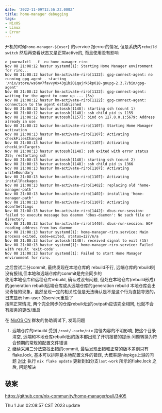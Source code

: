 ```yaml
---
date: '2022-11-09T13:56:22.000Z'
title: home-manager debugging
tags:
- NixOS
- Linux
- Error
---
```


开机的时候`home-manager-${user}` 的service 报error的情况, 但是系统内`rebuild switch` 然后再查看状态又是正常active的, 而且使用没有影响

```
> journalctl  -f -eu home-manager-riro
Nov 08 21:08:12 hastur systemd[1]: Starting Home Manager environment for riro...
Nov 08 21:08:12 hastur hm-activate-riro[1122]: gpg-connect-agent: no running gpg-agent - starting '/nix/store/ws6mv7favvy0x43g1bi01qajrk6kp018-gnupg-2.3.7/bin/gpg-agent'
Nov 08 21:08:12 hastur hm-activate-riro[1122]: gpg-connect-agent: waiting for the agent to come up ... (5s)
Nov 08 21:08:12 hastur hm-activate-riro[1122]: gpg-connect-agent: connection to the agent established
Nov 08 21:08:12 hastur autossh[1148]: starting ssh (count 1)
Nov 08 21:08:12 hastur autossh[1148]: ssh child pid is 1155
Nov 08 21:08:12 hastur autossh[1157]: bind on 127.0.0.1:5679: Address already in use
Nov 08 21:08:12 hastur hm-activate-riro[1107]: Starting Home Manager activation
Nov 08 21:08:13 hastur hm-activate-riro[1107]: Activating checkFilesChanged
Nov 08 21:08:13 hastur hm-activate-riro[1107]: Activating checkLinkTargets
Nov 08 21:08:13 hastur autossh[1148]: ssh exited with error status 255; restarting ssh
Nov 08 21:08:13 hastur autossh[1148]: starting ssh (count 2)
Nov 08 21:08:13 hastur autossh[1148]: ssh child pid is 1366
Nov 08 21:08:13 hastur hm-activate-riro[1107]: Activating writeBoundary
Nov 08 21:08:13 hastur hm-activate-riro[1107]: Activating installPackages
Nov 08 21:08:13 hastur hm-activate-riro[1402]: replacing old 'home-manager-path'
Nov 08 21:08:13 hastur hm-activate-riro[1402]: installing 'home-manager-path'
Nov 08 21:08:13 hastur hm-activate-riro[1107]: Activating dconfSettings
Nov 08 21:08:13 hastur hm-activate-riro[1442]: dbus-run-session: failed to execute message bus daemon 'dbus-daemon': No such file or directory
Nov 08 21:08:13 hastur hm-activate-riro[1440]: dbus-run-session: EOF reading address from bus daemon
Nov 08 21:08:13 hastur systemd[1]: home-manager-riro.service: Main process exited, code=exited, status=127/n/a
Nov 08 21:08:13 hastur autossh[1148]: received signal to exit (15)
Nov 08 21:08:13 hastur systemd[1]: home-manager-riro.service: Failed with result 'exit-code'.
Nov 08 21:08:13 hastur systemd[1]: Failed to start Home Manager environment for riro.
```

之后尝试二分commit, 最终发现在本地仓库的 rebuild不行, 远端仓库的rebuild则没有报错,但本地和远端仓库的commit是完全同步的  
使用本地仓库和远程仓库rebuild, 确认过没有问题, 但处在本地仓库(rebuild形成)的generation rebuild远端仓库或从远端仓库的generation rebuild 本地仓库会出现奇怪的现象，虽然呈现一定的相关性但是无法确认是不是这个行为直接导致的。
日志显示 hm-user 的service重启了  
按照正常情况, 两个完全同步的仓库rebuild出的outpath应该完全相同, 也就不会有服务的更改/重启

在 [NixOS CN](https://t.me/nixos_zhcn) 群友的协助调试下, 发现问题

1. 远端仓库的rebuild 受到 `/root/.cache/nix` 路径内容的不明影响, 把这个目录清空, 远端和本地仓库rebuild出的版本都出现了开机报错的提示.问题转换为符合预期的常规的配置文件错误
2. 继续采用二分法查找出错的commit, 最后发现出错和正常的版本差别只有flake.lock, 基本可以排除是本地配置文件的错误, 大概率是nixpkgs上游的问题 [对比](https://github.com/oluceps/nixos-config/compare/error-1...last-work?expand=1)
   执行 `nix flake update` 更新到如分支`last-work` 所示的flake.lock 之后, 问题解决

## 破案

https://github.com/nix-community/home-manager/pull/3405

Thu 1 Jun 02:08:57 CST 2023 update
